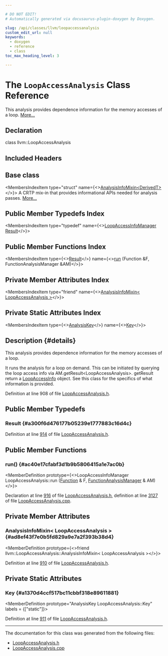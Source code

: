 ```yaml
---

# DO NOT EDIT!
# Automatically generated via docusaurus-plugin-doxygen by Doxygen.

slug: /api/classes/llvm/loopaccessanalysis
custom_edit_url: null
keywords:
  - doxygen
  - reference
  - class
toc_max_heading_level: 3

---
```





# The `LoopAccessAnalysis` Class Reference

<DoxygenPage pluginConfig={pluginConfig}>

This analysis provides dependence information for the memory accesses of a loop. <a href="#details">More...</a>

## Declaration

<CodeBlock>class llvm::LoopAccessAnalysis</CodeBlock>

## Included Headers

<IncludesList>
<IncludesListItem
  filePath="llvm/Analysis/LoopAccessAnalysis.h"
  permalink="/docs/api/files/include/include/llvm/include/llvm/analysis/loopaccessanalysis-h"
  isLocal="true" />
</IncludesList>

## Base class

<MembersIndex>

<MembersIndexItem
  type="struct"
  name={<><a href="/docs/api/structs/llvm/analysisinfomixin">AnalysisInfoMixin&lt;DerivedT&gt;</a></>}>
A CRTP mix-in that provides informational APIs needed for analysis passes. <a href="/docs/api/structs/llvm/analysisinfomixin/#details">More...</a>
</MembersIndexItem>

</MembersIndex>

## Public Member Typedefs Index

<MembersIndex>

<MembersIndexItem
  type="typedef"
  name={<><a href="/docs/api/classes/llvm/loopaccessinfomanager">LoopAccessInfoManager</a> <a href="#a300f6d476177b05239e1777883c16d4c">Result</a></>}>
</MembersIndexItem>

</MembersIndex>

## Public Member Functions Index

<MembersIndex>

<MembersIndexItem
  type={<><a href="#a300f6d476177b05239e1777883c16d4c">Result</a></>}
  name={<><a href="#ac40e17cfabf3d1b9b5806415a1e7ac0b">run</a> (Function &amp;F, FunctionAnalysisManager &amp;AM)</>}>
</MembersIndexItem>

</MembersIndex>

## Private Member Attributes Index

<MembersIndex>

<MembersIndexItem
  type="friend"
  name={<><a href="#ad8ef43f7e0b5fd829a9e7a2f393b38d4">AnalysisInfoMixin&lt; LoopAccessAnalysis &gt;</a></>}>
</MembersIndexItem>

</MembersIndex>

## Private Static Attributes Index

<MembersIndex>

<MembersIndexItem
  type={<><a href="/docs/api/structs/llvm/analysiskey">AnalysisKey</a></>}
  name={<><a href="#a1370d4ccf517bc11cbbf318e89611881">Key</a></>}>
</MembersIndexItem>

</MembersIndex>

## Description {#details}

This analysis provides dependence information for the memory accesses of a loop.

It runs the analysis for a loop on demand. This can be initiated by querying the loop access info via AM.getResult&lt;LoopAccessAnalysis&gt;. getResult return a <a href="/docs/api/classes/llvm/loopaccessinfo">LoopAccessInfo</a> object. See this class for the specifics of what information is provided.

Definition at line 908 of file <a href="/docs/api/files/include/include/llvm/include/llvm/analysis/loopaccessanalysis-h">LoopAccessAnalysis.h</a>.

<SectionDefinition>

## Public Member Typedefs

### Result {#a300f6d476177b05239e1777883c16d4c}

<MemberDefinition
  prototype="typedef LoopAccessInfoManager llvm::LoopAccessAnalysis::Result">

Definition at line <a href="/docs/api/files/include/include/llvm/include/llvm/analysis/loopaccessanalysis-h/#l00914">914</a> of file <a href="/docs/api/files/include/include/llvm/include/llvm/analysis/loopaccessanalysis-h">LoopAccessAnalysis.h</a>.
</MemberDefinition>

</SectionDefinition>

<SectionDefinition>

## Public Member Functions

### run() {#ac40e17cfabf3d1b9b5806415a1e7ac0b}

<MemberDefinition
  prototype={<>LoopAccessInfoManager LoopAccessAnalysis::run (<a href="/docs/api/classes/llvm/function">Function</a> &amp; F, <a href="/docs/api/namespaces/llvm/#adce09a5a0de0e3177eb00e932734af2f">FunctionAnalysisManager</a> &amp; AM)</>}>

Declaration at line <a href="/docs/api/files/include/include/llvm/include/llvm/analysis/loopaccessanalysis-h/#l00916">916</a> of file <a href="/docs/api/files/include/include/llvm/include/llvm/analysis/loopaccessanalysis-h">LoopAccessAnalysis.h</a>, definition at line <a href="/docs/api/files/lib/lib/analysis/loopaccessanalysis-cpp/#l03127">3127</a> of file <a href="/docs/api/files/lib/lib/analysis/loopaccessanalysis-cpp">LoopAccessAnalysis.cpp</a>.
</MemberDefinition>

</SectionDefinition>

<SectionDefinition>

## Private Member Attributes

### AnalysisInfoMixin&lt; LoopAccessAnalysis &gt; {#ad8ef43f7e0b5fd829a9e7a2f393b38d4}

<MemberDefinition
  prototype={<>friend llvm::LoopAccessAnalysis::AnalysisInfoMixin&lt; LoopAccessAnalysis &gt;</>}>

Definition at line <a href="/docs/api/files/include/include/llvm/include/llvm/analysis/loopaccessanalysis-h/#l00910">910</a> of file <a href="/docs/api/files/include/include/llvm/include/llvm/analysis/loopaccessanalysis-h">LoopAccessAnalysis.h</a>.
</MemberDefinition>

</SectionDefinition>

<SectionDefinition>

## Private Static Attributes

### Key {#a1370d4ccf517bc11cbbf318e89611881}

<MemberDefinition
  prototype="AnalysisKey LoopAccessAnalysis::Key"
  labels = {["static"]}>

Definition at line <a href="/docs/api/files/include/include/llvm/include/llvm/analysis/loopaccessanalysis-h/#l00911">911</a> of file <a href="/docs/api/files/include/include/llvm/include/llvm/analysis/loopaccessanalysis-h">LoopAccessAnalysis.h</a>.
</MemberDefinition>

</SectionDefinition>

<hr/>

The documentation for this class was generated from the following files:

<ul>
<li><a href="/docs/api/files/include/include/llvm/include/llvm/analysis/loopaccessanalysis-h">LoopAccessAnalysis.h</a></li>
<li><a href="/docs/api/files/lib/lib/analysis/loopaccessanalysis-cpp">LoopAccessAnalysis.cpp</a></li>
</ul>

</DoxygenPage>
